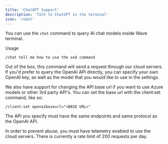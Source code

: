 ```yaml
---
title: 'ChatGPT Support'
description: 'Talk to ChatGPT in the terminal'
icon: 'robot'
---
```


You can use the `chat` command to query AI chat models inside Wave terminal. 

Usage 
```
/chat tell me how to use the sed command
```

Out of the box, this command will send a request through our cloud servers.
If you'd prefer to query the OpenAI API directly, you can specify your own OpenAI key, as well as the model
that you would like to use in the settings. 

We also have support for changing the API base url if you want to use Azure models or other 3rd party API's. 
You can set the base url with the client:set command, like so:

```
/client:set openaibaseurl="<BASE URL>"
```
The API you specify must have the same endpoints and same protocol as the OpenAI API. 

In order to prevent abuse, you must have telemetry enabled to use the cloud servers. There is currently a rate limit of 200 requests per day.

